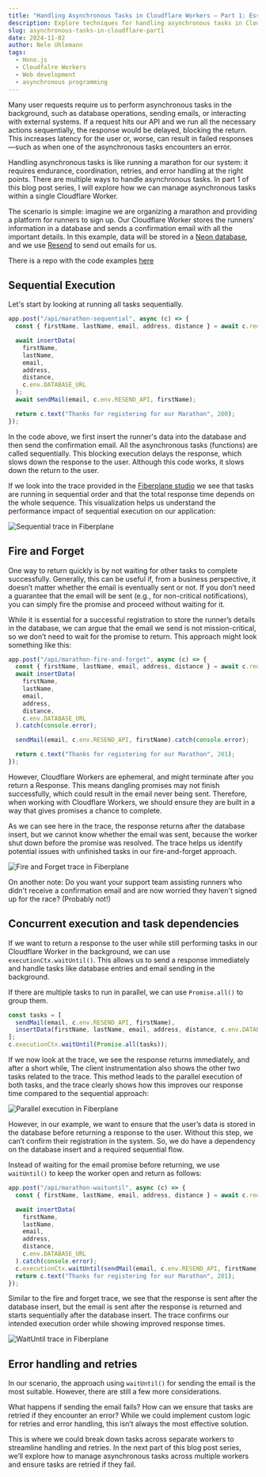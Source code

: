 ```yaml
---
title: "Handling Asynchronous Tasks in Cloudflare Workers – Part 1: Essentials for a Single Worker"
description: Explore techniques for handling asynchronous tasks in Cloudflare Workers to ensure quick responses and seamless user experiences.
slug: asynchronous-tasks-in-cloudflare-part1
date: 2024-11-02
author: Nele Uhlemann
tags:
  - Hono.js
  - Cloudfalre Workers
  - Web development
  - asynchronous programming
---
```



Many user requests require us to perform asynchronous tasks in the background, such as database operations, sending emails, or interacting with external systems.
If a request hits our API and we run all the necessary actions sequentially, the response would be delayed, blocking the return.
This increases latency for the user or, worse, can result in failed responses—such as when one of the asynchronous tasks encounters an error.

Handling asynchronous tasks is like running a marathon for our system:
it requires endurance, coordination, retries, and error handling at the right points.
There are multiple ways to handle asynchronous tasks. In part 1 of this blog post series, I will explore how we can manage asynchronous tasks within a single Cloudflare Worker.

The scenario is simple: imagine we are organizing a marathon and providing a platform for runners to sign up.
Our Cloudflare Worker stores the runners' information in a database and sends a confirmation email with all the important details.
In this example, data will be stored in a [Neon database](https://neon.tech/docs/introduction), and we use [Resend](https://resend.com/docs/introduction) to send out emails for us.

There is a repo with the code examples [here](https://github.com/Nlea/cloudflare-handling-asynchronous-tasks-)

## Sequential Execution

Let's start by looking at running all tasks sequentially.

```typescript
app.post("/api/marathon-sequential", async (c) => {
  const { firstName, lastName, email, address, distance } = await c.req.json();

  await insertData(
    firstName,
    lastName,
    email,
    address,
    distance,
    c.env.DATABASE_URL
  );
  await sendMail(email, c.env.RESEND_API, firstName);

  return c.text("Thanks for registering for our Marathon", 200);
});
```

In the code above, we first insert the runner's data into the database and then send the confirmation email.
All the asynchronous tasks (functions) are called sequentially. This blocking execution delays the response, which slows down the response to the user.
Although this code works, it slows down the return to the user.

If we look into the trace provided in the [Fiberplane studio](https://fiberplane.com/docs/get-started/) we see that tasks are running in sequential order and that the total response time depends on the whole sequence.
This visualization helps us understand the performance impact of sequential execution on our application:

![Sequential trace in Fiberplane](@/assets/blog/2024-11-02-sequential-trace.png)

## Fire and Forget

One way to return quickly is by not waiting for other tasks to complete successfully.
Generally, this can be useful if, from a business perspective, it doesn’t matter whether the email is eventually sent or not.
If you don’t need a guarantee that the email will be sent (e.g., for non-critical notifications), you can simply fire the promise and proceed without waiting for it.

While it is essential for a successful registration to store the runner’s details in the database, we can argue that the email we send is not mission-critical, so we don’t need to wait for the promise to return.
This approach might look something like this:

```typescript
app.post("/api/marathon-fire-and-forget", async (c) => {
  const { firstName, lastName, email, address, distance } = await c.req.json();
  await insertData(
    firstName,
    lastName,
    email,
    address,
    distance,
    c.env.DATABASE_URL
  ).catch(console.error);

  sendMail(email, c.env.RESEND_API, firstName).catch(console.error);

  return c.text("Thanks for registering for our Marathon", 201);
});
```

However, Cloudflare Workers are ephemeral, and might terminate after you return a Response. This means dangling promises may not finish successfully, which could result in the email never being sent.
Therefore, when working with Cloudflare Workers, we should ensure they are built in a way that gives promises a chance to complete.

As we can see here in the trace, the response returns after the database insert, but we cannot know whether the email was sent, because the worker shut down before the promise was resolved. The trace helps us identify potential issues with unfinished tasks in our fire-and-forget approach.

![Fire and Forget trace in Fiberplane](@/assets/blog/2024-11-02-fire-and-forget.png)

On another note: Do you want your support team assisting runners who didn't receive a confirmation email and are now worried they haven't signed up for the race? (Probably not!)

## Concurrent execution and task dependencies

If we want to return a response to the user while still performing tasks in our Cloudflare Worker in the background, we can use `executionCtx.waitUntil()`.
This allows us to send a response immediately and handle tasks like database entries and email sending in the background.

If there are multiple tasks to run in parallel, we can use `Promise.all()` to group them.

```typescript
const tasks = [
  sendMail(email, c.env.RESEND_API, firstName),
  insertData(firstName, lastName, email, address, distance, c.env.DATABASE_URL)
];
c.executionCtx.waitUntil(Promise.all(tasks));
```

If we now look at the trace, we see the response returns immediately, and after a short while, The client instrumentation also shows the other two tasks related to the trace.
This method leads to the parallel execution of both tasks, and the trace clearly shows how this improves our response time compared to the sequential approach:

![Parallel execution in Fiberplane](@/assets/blog/2024-11-02-parallel.png)

However, in our example, we want to ensure that the user’s data is stored in the database before returning a response to the user.
Without this step, we can’t confirm their registration in the system.
So, we do have a dependency on the database insert and a required sequential flow.

Instead of waiting for the email promise before returning, we use `waitUntil()` to keep the worker open and return as follows:

```typescript
app.post("/api/marathon-waituntil", async (c) => {
  const { firstName, lastName, email, address, distance } = await c.req.json();

  await insertData(
    firstName,
    lastName,
    email,
    address,
    distance,
    c.env.DATABASE_URL
  ).catch(console.error);
  c.executionCtx.waitUntil(sendMail(email, c.env.RESEND_API, firstName));
  return c.text("Thanks for registering for our Marathon", 201);
});
```

Similar to the fire and forget trace, we see that the response is sent after the database insert, but the email is sent after the response is returned and starts sequentially after the database insert. The trace confirms our intended execution order while showing improved response times.

![WaitUntil trace in Fiberplane](@/assets/blog/2024-11-02-waituntil.png)

## Error handling and retries

In our scenario, the approach using `waitUntil()` for sending the email is the most suitable. However, there are still a few more considerations.

What happens if sending the email fails? How can we ensure that tasks are retried if they encounter an error?
While we could implement custom logic for retries and error handling, this isn’t always the most effective solution.

This is where we could break down tasks across separate workers to streamline handling and retries.
In the next part of this blog post series, we’ll explore how to manage asynchronous tasks across multiple workers and ensure tasks are retried if they fail.
